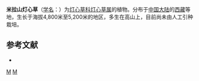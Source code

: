 {{Speciesbox 
| taxon = Juncus milashanensis
| authority = [[路安民|A. M. Lu]] et [[张志耘|Z. Y. Zhang]]
}}

'''米拉山灯心草'''（[[学名|学名]]：{{lang|la|''Juncus milashanensis''}}）为[[灯心草科|灯心草科]][[灯心草属|灯心草属]]的植物。分布于[[中国大陆|中国大陆]]的[[西藏|西藏]]等地，生长于海拔4,800米至5,200米的地区，多生在高山上，目前尚未由人工引种栽培。

== 参考文献 ==
<div class="references-small">
* {{cite web| url =http://www.bioinfo.cn/db05/KmzwSpecies.php?action=view&id=25205| title =米拉山灯心草| work =《中国高等植物数据库全库》| publisher =中国科学院微生物研究所| author =昆明植物研究所| accessdate =2009-02-25| deadurl =yes| archiveurl =https://web.archive.org/web/20160305024532/http://www.bioinfo.cn/db05/KmzwSpecies.php?action=view&id=25205| archivedate =2016-03-05}}
</div>
{{Taxonbar|from=Q15232573}}

[[Category:灯心草属|M]]
[[Category:西藏植物|M]]